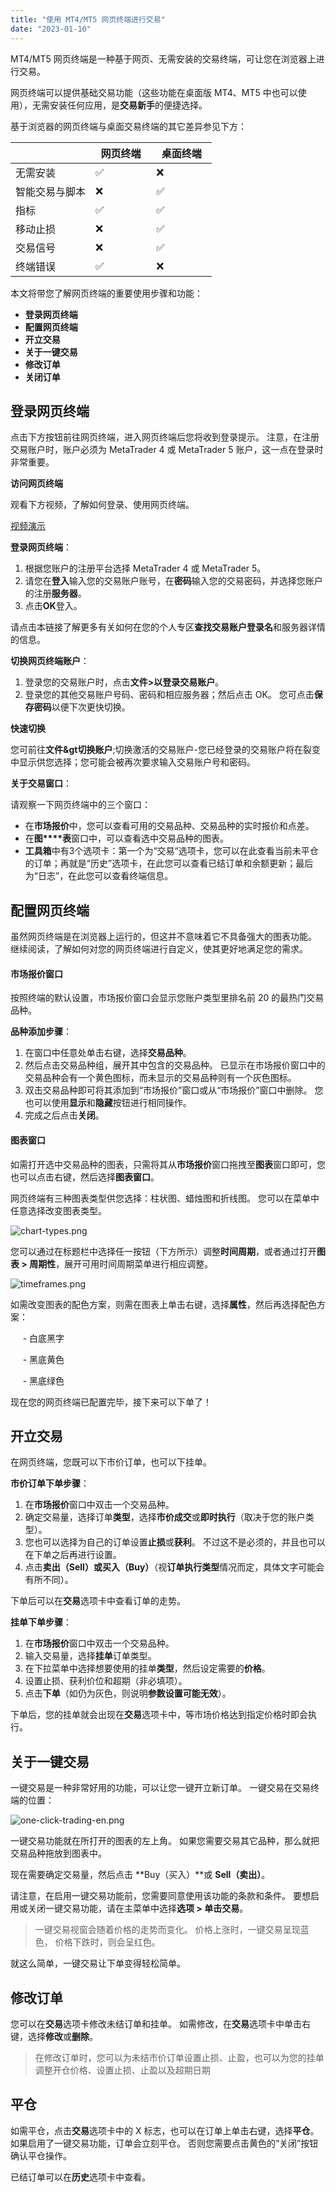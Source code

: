 ```yaml
---
title: "使用 MT4/MT5 网页终端进行交易"
date: "2023-01-10"
---
```


<Ads></Ads> 

MT4/MT5 网页终端是一种基于网页、无需安装的交易终端，可让您在浏览器上进行交易。

网页终端可以提供基础交易功能（这些功能在桌面版 MT4、MT5 中也可以使用），无需安装任何应用，是**交易新手**的便捷选择。

基于浏览器的网页终端与桌面交易终端的其它差异参见下方：

|   |   网页终端   |   桌面终端   |
| --- | --- | --- |
| 无需安装 | ✅ | ❌ |
| 智能交易与脚本 | ❌ | ✅ |
| 指标 | ✅ | ✅ |
| 移动止损 | ❌ | ✅ |
| 交易信号 | ❌ | ✅ |
| 终端错误 | ✅ | ❌ |

本文将带您了解网页终端的重要使用步骤和功能：

- **登录网页终端**
- **配置网页终端**
- **开立交易**
- **关于一键交易**
- **修改订单**
- **关闭订单**

## 登录网页终端

点击下方按钮前往网页终端，进入网页终端后您将收到登录提示。 注意，在注册交易账户时，账户必须为 MetaTrader 4 或 MetaTrader 5 账户，这一点在登录时非常重要。

**访问网页终端**

观看下方视频，了解如何登录、使用网页终端。

[视频演示](https://haokan.baidu.com/v?vid=4068548728336754395)

**登录网页终端**：

1. 根据您账户的注册平台选择 MetaTrader 4 或 MetaTrader 5。
2. 请您在**登入**输入您的交易账户账号，在**密码**输入您的交易密码，并选择您账户的注册**服务器**。
3. 点击**OK**登入。

请点击本链接了解更多有关如何在您的个人专区**查找交易账户登录名**和服务器详情的信息。

**切换网页终端账户**：

1. 登录您的交易账户时，点击**文件>以登录交易账户**。
2. 登录您的其他交易账户号码、密码和相应服务器；然后点击 OK。 您可点击**保存密码**以便下次更快切换。

**快速切换**

您可前往**文件&gt切换账户**;切换激活的交易账户-您已经登录的交易账户将在裂变中显示供您选择；您可能会被再次要求输入交易账户号和密码。

**关于交易窗口**：

请观察一下网页终端中的三个窗口：

- 在**市场报价**中，您可以查看可用的交易品种、交易品种的实时报价和点差。
- 在**图****表**窗口中，可以查看选中交易品种的图表。
- **工具箱**中有3个选项卡：第一个为“交易“选项卡，您可以在此查看当前未平仓的订单；再就是“历史”选项卡，在此您可以查看已结订单和余额更新；最后为“日志”，在此您可以查看终端信息。

## 配置网页终端

虽然网页终端是在浏览器上运行的，但这并不意味着它不具备强大的图表功能。 继续阅读，了解如何对您的网页终端进行自定义，使其更好地满足您的需求。

#### **市场报价窗口**

按照终端的默认设置，市场报价窗口会显示您账户类型里排名前 20 的最热门交易品种。

**品种添加步骤**：

1. 在窗口中任意处单击右键，选择**交易品种**。
2. 然后点击交易品种组，展开其中包含的交易品种。 已显示在市场报价窗口中的交易品种会有一个黄色图标，而未显示的交易品种则有一个灰色图标。
3. 双击交易品种即可将其添加到“市场报价”窗口或从“市场报价”窗口中删除。 您也可以使用**显示**和**隐藏**按钮进行相同操作。
4. 完成之后点击**关闭**。

#### **图表窗口**

如需打开选中交易品种的图表，只需将其从**市场报价**窗口拖拽至**图表**窗口即可，您也可以点击右键，然后选择**图表窗口**。

网页终端有三种图表类型供您选择：柱状图、蜡烛图和折线图。 您可以在菜单中任意选择改变图表类型。

![chart-types.png](https://testingcf.jsdelivr.net/gh/jarlin8/OSS@main/exhelp/chart-types.png)

您可以通过在标题栏中选择任一按钮（下方所示）调整**时间周期**，或者通过打开**图表 > 周期性**，展开可用时间周期菜单进行相应调整。

![timeframes.png](https://testingcf.jsdelivr.net/gh/jarlin8/OSS@main/exhelp/timeframes.png)

如需改变图表的配色方案，则需在图表上单击右键，选择**属性**，然后再选择配色方案：

     - 白底黑字

     - 黑底黄色

     - 黑底绿色

现在您的网页终端已配置完毕，接下来可以下单了！

## 开立交易

在网页终端，您既可以下市价订单，也可以下挂单。

**市价订单下单步骤**：

1. 在**市场报价**窗口中双击一个交易品种。
2. 确定交易量，选择订单**类型**，选择**市价成交**或**即时执行**（取决于您的账户类型）。
3. 您也可以选择为自己的订单设置**止损**或**获利**。 不过这不是必须的，并且也可以在下单之后再进行设置。
4. 点击**卖出（Sell）**或**买入（Buy）**（视**订单执行类型**情况而定，具体文字可能会有所不同）。

下单后可以在**交易**选项卡中查看订单的走势。

**挂单下单步骤**：

1. 在**市场报价**窗口中双击一个交易品种。
2. 输入交易量，选择**挂单**订单类型。
3. 在下拉菜单中选择想要使用的挂单**类型**，然后设定需要的**价格**。
4. 设置止损、获利价位和超期（非必填项）。
5. 点击**下单**（如仍为灰色，则说明**参数设置可能无效**）。

下单后，您的挂单就会出现在**交易**选项卡中，等市场价格达到指定价格时即会执行。

## 关于一键交易

一键交易是一种非常好用的功能，可以让您一键开立新订单。 一键交易在交易终端的位置：

![one-click-trading-en.png](https://testingcf.jsdelivr.net/gh/jarlin8/OSS@main/exhelp/one-click-trading-en.png)

一键交易功能就在所打开的图表的左上角。 如果您需要交易其它品种，那么就把交易品种拖放到图表中。

现在需要确定交易量，然后点击 **Buy（买入）**或 **Sell（卖出）**。

请注意，在启用一键交易功能前，您需要同意使用该功能的条款和条件。 要想启用或关闭一键交易功能，请在主菜单中选择**选项 > 单击交易**。

> 一键交易视窗会随着价格的走势而变化。 价格上涨时，一键交易呈现蓝色， 价格下跌时，则会呈红色。

就这么简单，一键交易让下单变得轻松简单。

## 修改订单

您可以在**交易**选项卡修改未结订单和挂单。 如需修改，在**交易**选项卡中单击右键，选择**修改**或**删除**。

> 在修改订单时，您可以为未结市价订单设置止损、止盈，也可以为您的挂单调整开仓价格、设置止损、止盈以及超期日期

## 平仓

如需平仓，点击**交易**选项卡中的 X 标志，也可以在订单上单击右键，选择**平仓**。 如果启用了一键交易功能，订单会立刻平仓。 否则您需要点击黄色的“关闭”按钮确认平仓操作。

已结订单可以在**历史**选项卡中查看。
